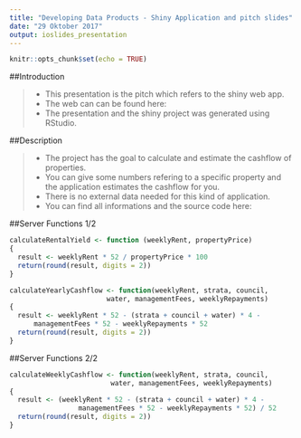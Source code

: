 ```yaml
---
title: "Developing Data Products - Shiny Application and pitch slides"
date: "29 Oktober 2017"
output: ioslides_presentation
---
```


```r
knitr::opts_chunk$set(echo = TRUE)
```


##Introduction

>- This presentation is the pitch which refers to the shiny web app.
>- The web can can be found here: 
>- The presentation and the shiny project was generated using RStudio.


##Description

>- The project has the goal to calculate and estimate the cashflow of properties.
>- You can give some numbers refering to a specific property and the application estimates the cashflow for you.
>- There is no external data needed for this kind of application.
>- You can find all informations and the source code here: 


##Server Functions 1/2

```r
calculateRentalYield <- function (weeklyRent, propertyPrice) 
{
  result <- weeklyRent * 52 / propertyPrice * 100
  return(round(result, digits = 2))
}

calculateYearlyCashflow <- function(weeklyRent, strata, council, 
                        water, managementFees, weeklyRepayments)
{
  result <- weeklyRent * 52 - (strata + council + water) * 4 - 
      managementFees * 52 - weeklyRepayments * 52
  return(round(result, digits = 2))
}
```

##Server Functions 2/2

```r

calculateWeeklyCashflow <- function(weeklyRent, strata, council, 
                         water, managementFees, weeklyRepayments)
{
  result <- (weeklyRent * 52 - (strata + council + water) * 4 - 
                 managementFees * 52 - weeklyRepayments * 52) / 52
  return(round(result, digits = 2))
}
```

